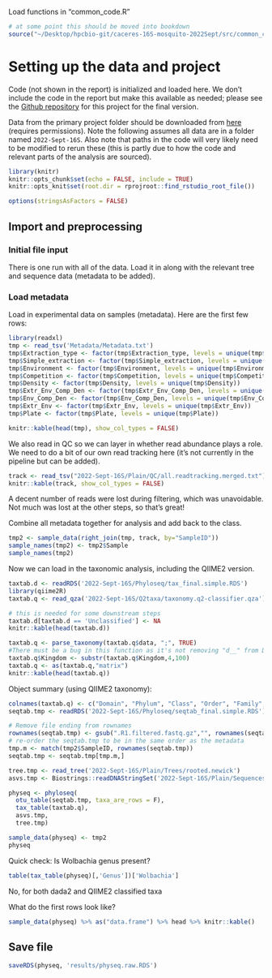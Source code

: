 Load functions in "common_code.R"
```r
# at some point this should be moved into bookdown
source("~/Desktop/hpcbio-git/caceres-16S-mosquito-2022Sept/src/common_code.R", local = knitr::knit_global())
```

# Setting up the data and project

Code (not shown in the report) is initialized and loaded here.  We don't include the code in the report but make this available as needed; please see the [Github repository]() for this project for the final version.

Data from the primary project folder should be downloaded from [here](https://uofi.app.box.com/folder/171910903803) (requires permissions). Note the following assumes all data are in a folder named `2022-Sept-16S`.  Also note that paths in the code will very likely need to be modified to rerun these (this is partly due to how the code and relevant parts of the analysis are sourced).

```r
library(knitr)
knitr::opts_chunk$set(echo = FALSE, include = TRUE)
knitr::opts_knit$set(root.dir = rprojroot::find_rstudio_root_file())

options(stringsAsFactors = FALSE)
```

## Import and preprocessing

### Initial file input

There is one run with all of the data.  Load it in along with the relevant tree and sequence data (metadata to be added).



### Load metadata

Load in experimental data on samples (metadata).  Here are the first few rows:

```r
library(readxl)
tmp <- read_tsv('Metadata/Metadata.txt')
tmp$Extraction_type <- factor(tmp$Extraction_type, levels = unique(tmp$Extraction_type))
tmp$Simple_extraction <- factor(tmp$Simple_extraction, levels = unique(tmp$Simple_extraction))
tmp$Environment <- factor(tmp$Environment, levels = unique(tmp$Environment))
tmp$Competition <- factor(tmp$Competition, levels = unique(tmp$Competition))
tmp$Density <- factor(tmp$Density, levels = unique(tmp$Density))
tmp$Extr_Env_Comp_Den <- factor(tmp$Extr_Env_Comp_Den, levels = unique(tmp$Extr_Env_Comp_Den))
tmp$Env_Comp_Den <- factor(tmp$Env_Comp_Den, levels = unique(tmp$Env_Comp_Den))
tmp$Extr_Env <- factor(tmp$Extr_Env, levels = unique(tmp$Extr_Env))
tmp$Plate <- factor(tmp$Plate, levels = unique(tmp$Plate))

knitr::kable(head(tmp), show_col_types = FALSE)
```

We also read in QC so we can layer in whether read abundance plays a role.  We need to do a bit of our own read tracking here (it's not currently in the pipeline but can be added).

```r
track <- read_tsv("2022-Sept-16S/Plain/QC/all.readtracking.merged.txt")
knitr::kable(track, show_col_types = FALSE)
```

A decent number of reads were lost during filtering, which was unavoidable. Not much was lost at the other steps, so that's great!

Combine all metadata together for analysis and add back to the class.

```r
tmp2 <- sample_data(right_join(tmp, track, by="SampleID"))
sample_names(tmp2) <- tmp2$Sample
sample_names(tmp2)
```

Now we can load in the taxonomic analysis, including the QIIME2 version.

```r
taxtab.d <- readRDS('2022-Sept-16S/Phyloseq/tax_final.simple.RDS')
library(qiime2R)
taxtab.q <- read_qza('2022-Sept-16S/Q2taxa/taxonomy.q2-classifier.qza')

# this is needed for some downstream steps
taxtab.d[taxtab.d == 'Unclassified'] <- NA
knitr::kable(head(taxtab.d))

taxtab.q <- parse_taxonomy(taxtab.q$data, ";", TRUE)
#There must be a bug in this function as it's not removing "d__" from Domain
taxtab.q$Kingdom <- substr(taxtab.q$Kingdom,4,100)
taxtab.q <- as(taxtab.q,"matrix")
knitr::kable(head(taxtab.q))
```

Object summary (using QIIME2 taxonomy):

```r
colnames(taxtab.q) <- c("Domain", "Phylum", "Class", "Order", "Family", "Genus", "Species")
seqtab.tmp <- readRDS('2022-Sept-16S/Phyloseq/seqtab_final.simple.RDS')

# Remove file ending from rownames
rownames(seqtab.tmp) <- gsub(".R1.filtered.fastq.gz","", rownames(seqtab.tmp))
# re-order the seqtab.tmp to be in the same order as the metadata
tmp.m <- match(tmp2$SampleID, rownames(seqtab.tmp))
seqtab.tmp <- seqtab.tmp[tmp.m,]

tree.tmp <- read_tree('2022-Sept-16S/Plain/Trees/rooted.newick')
asvs.tmp <- Biostrings::readDNAStringSet('2022-Sept-16S/Plain/Sequences/asvs.md5.nochim.fna', format = 'fasta')

physeq <- phyloseq(
  otu_table(seqtab.tmp, taxa_are_rows = F),
  tax_table(taxtab.q),
  asvs.tmp,
  tree.tmp)

sample_data(physeq) <- tmp2
physeq
```

Quick check: Is Wolbachia genus present?
```r
table(tax_table(physeq)[,'Genus'])['Wolbachia']
```
No, for both dada2 and QIIME2 classified taxa 

What do the first rows look like?

```r
sample_data(physeq) %>% as("data.frame") %>% head %>% knitr::kable()
```

## Save file

```r
saveRDS(physeq, 'results/physeq.raw.RDS')
```
